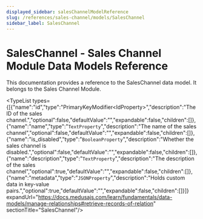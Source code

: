 ```yaml
---
displayed_sidebar: salesChannelModelReference
slug: /references/sales-channel/models/SalesChannel
sidebar_label: SalesChannel
---
```



# SalesChannel - Sales Channel Module Data Models Reference

This documentation provides a reference to the SalesChannel data model. It belongs to the Sales Channel Module.

<SourceCodeLink link="https://github.com/medusajs/medusa/blob/ac76e19194a4b1b7f6c8e4fbcfc956c981a572f7/packages/modules/sales-channel/src/models/sales-channel.ts#L3" />

<TypeList types={[{"name":"id","type":"PrimaryKeyModifier&#60;IdProperty&#62;","description":"The ID of the sales channel.","optional":false,"defaultValue":"","expandable":false,"children":[]},{"name":"name","type":"`TextProperty`","description":"The name of the sales channel","optional":false,"defaultValue":"","expandable":false,"children":[]},{"name":"is_disabled","type":"`BooleanProperty`","description":"Whether the sales channel is disabled.","optional":false,"defaultValue":"","expandable":false,"children":[]},{"name":"description","type":"`TextProperty`","description":"The description of the sales channel","optional":true,"defaultValue":"","expandable":false,"children":[]},{"name":"metadata","type":"`JSONProperty`","description":"Holds custom data in key-value pairs.","optional":true,"defaultValue":"","expandable":false,"children":[]}]} expandUrl="https://docs.medusajs.com/learn/fundamentals/data-models/manage-relationships#retrieve-records-of-relation" sectionTitle="SalesChannel"/>
